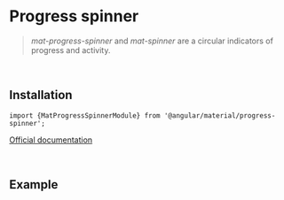 

# Progress spinner

> *mat-progress-spinner* and *mat-spinner* are a circular indicators of progress and activity.

<br/>

## Installation

`import {MatProgressSpinnerModule} from '@angular/material/progress-spinner';`

[Official documentation](https://material.angular.io/components/progress-spinner/overview)

<br/>

## Example

<Story of={ComponentStories.WithBasicUsage}></Story>


